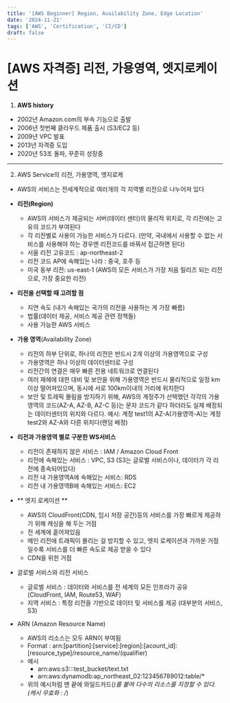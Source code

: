 ```yaml
---
title: '[AWS Beginner] Region, Availability Zone, Edge Location'
date: '2024-11-21'
tags: ['AWS', 'Certification', 'CI/CD']
draft: false
---
```

# [AWS 자격증] 리전, 가용영역, 엣지로케이션

1. **AWS history**
  - 2002년 Amazon.com의 부속 기능으로 출발
  - 2006년 첫번째 클라우드 제품 출시 (S3/EC2 등)
  - 2009년 VPC 발표
  - 2013년 자격증 도입
  - 2020년 53조 돌파, 꾸준히 성장중

---

2. AWS Service의 리전, 가용영역, 엣지로케
  - AWS의 서비스는 전세계적으로 여러개의 걱 지역별 리전으로 나누어져 있다
  - **리전(Region)** 
    - AWS의 서비스가 제공되는 서버(데이터 센터)의 물리적 위치로, 각 리전에는 고유의 코드가 부여된다
    - 각 리전별로 사용이 가능한 서비스가 다르다. (만약, 국내에서 사용할 수 없는 서비스를 사용해야 하는 경우엔 리전코드를 바꿔서 접근하면 된다)
    - 서울 리전 고유코드 : ap-northeast-2
    - 리전 코드 AP에 속해있는 나라 : 중국, 호주 등
    - 미국 동부 리전: us-east-1 (AWS의 모든 서비스가 가장 처음 릴리즈 되는 리전으로, 가장 중요한 리전)
  - **리전을 선택할 때 고려할 점**
    - 지연 속도 (내가 속해있는 국가의 리전을 사용하는 게 가장 빠름)
    - 법률(데이터 제공, 서비스 제공 관련 정책들)
    - 사용 가능한 AWS 서비스

  - **가용 영역**(Availability Zone)
    - 리전의 하부 단위로, 하나의 리전은 반드시 2개 이상의 가용영역으로 구성
    - 가용영역은 하나 이상의 데이터센터로 구성
    - 리전간의 연결은 매우 빠른 전용 네트워크로 연결된다
    - 여러 재헤에 대한 대비 및 보안을 위해 가용영역은 반드시 물리적으로 일정 km이상 떨어져있으며, 동시에 서로 100km이내의 거리에 위치한다
    - 보안 및 트레픽 몰림을 방지하기 위해, AWS의 계정주가 선택했던 각각의 가용영역의 코드(AZ-A, AZ-B, AZ-C 등)는 문자 코드가 같다 하더라도 실제 배정되는 데이터센터의 위치와 다르다. 
      예시: 계정 test1의 AZ-A(가용영역-A)는 계정 test2와 AZ-A와 다른 위치다(랜덤 배정)

  - **리전과 가용영역 별로 구분한 WS서비스**
    - 리전이 존재하지 않은 서비스 : IAM / Amazon Cloud Front
    - 리전에 속해있는 서비스 : VPC, S3 (S3는 글로벌 서비스이나, 데이터가 각 리전에 종속되어있다)
    - 리전 내 가용영역A에 속해있는 서비스: RDS
    - 리전 내 가용영역B에 속해있는 서비스: EC2

 - ** 엣지 로케이션 **
   - AWS의 CloudFront(CDN, 임시 저장 공간)등의 서비스를 가장 빠르게 제공하기 위해 캐싱을 해 두는 거점
   - 전 세계에 흩어져있음
   - 메인 리전에 트래픽이 몰리는 걸 방지할 수 있고, 엣지 로케이션과 가까운 거점일수록 서비스를 더 빠른 속도로 제공 받을 수 있다
   - CDN을 위한 거점
  
- 글로벌 서비스와 리전 서비스
  - 글로벌 서비스 : 데이터와 서비스를 전 세계의 모든 인프라가 공유 (CloudFront, IAM, Route53, WAF)
  - 지역 서비스 : 특정 리전을 기반으로 데이터 및 서비스를 제공 (대부분의 서비스, S3)
 
- ARN (Amazon Resource Name)
  - AWS의 리소스는 모두 ARN이 부여됨 
  - Format
    : arn:[partition]:[service]:[region]:[acount_id]:[resource_type]/resource_name/(qualifier)
  - 예시
    - arn:aws:s3:::test_bucket/text.txt
    - arn:aws:dynamodb:ap_northeast_02:123456789012:table/*
  - 위의 예시처럼 맨 끝에 와일드카드(*)를 붙여 다수의 리소스를 지정할 수 있다. (캐시 무효화 : /*) 